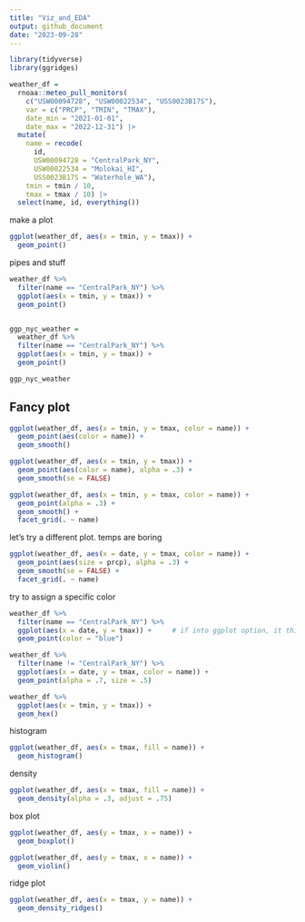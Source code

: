 ```yaml
---
title: "Viz_and_EDA"
output: github_document
date: "2023-09-28"
---
```


```r
library(tidyverse)
library(ggridges)
```


```r
weather_df = 
  rnoaa::meteo_pull_monitors(
    c("USW00094728", "USW00022534", "USS0023B17S"),
    var = c("PRCP", "TMIN", "TMAX"), 
    date_min = "2021-01-01",
    date_max = "2022-12-31") |>
  mutate(
    name = recode(
      id, 
      USW00094728 = "CentralPark_NY", 
      USW00022534 = "Molokai_HI",
      USS0023B17S = "Waterhole_WA"),
    tmin = tmin / 10,
    tmax = tmax / 10) |>
  select(name, id, everything())
```

make a plot

```r
ggplot(weather_df, aes(x = tmin, y = tmax)) +
  geom_point()
```

pipes and stuff
```r
weather_df %>% 
  filter(name == "CentralPark_NY") %>% 
  ggplot(aes(x = tmin, y = tmax)) +
  geom_point()


ggp_nyc_weather = 
  weather_df %>% 
  filter(name == "CentralPark_NY") %>% 
  ggplot(aes(x = tmin, y = tmax)) +
  geom_point()

ggp_nyc_weather
```


## Fancy plot
```r
ggplot(weather_df, aes(x = tmin, y = tmax, color = name)) +
  geom_point(aes(color = name)) +
  geom_smooth()
```

```r
ggplot(weather_df, aes(x = tmin, y = tmax)) +
  geom_point(aes(color = name), alpha = .3) +
  geom_smooth(se = FALSE)
```

```r
ggplot(weather_df, aes(x = tmin, y = tmax, color = name)) +
  geom_point(alpha = .3) +
  geom_smooth() +
  facet_grid(. ~ name)
```



let's try a different plot. temps are boring

```r
ggplot(weather_df, aes(x = date, y = tmax, color = name)) +
  geom_point(aes(size = prcp), alpha = .3) +
  geom_smooth(se = FALSE) +
  facet_grid(. ~ name)
```


try to assign a specific color
```r
weather_df %>% 
  filter(name == "CentralPark_NY") %>% 
  ggplot(aes(x = date, y = tmax)) +     # if into ggplot option, it thinks there's some variable called blue
  geom_point(color = "blue")
```



```r
weather_df %>% 
  filter(name != "CentralPark_NY") %>% 
  ggplot(aes(x = date, y = tmax, color = name)) +   
  geom_point(alpha = .7, size = .5)
```

```r
weather_df %>% 
  ggplot(aes(x = tmin, y = tmax)) +   
  geom_hex()
```

histogram
```r
ggplot(weather_df, aes(x = tmax, fill = name)) +
  geom_histogram()
```

density
```r
ggplot(weather_df, aes(x = tmax, fill = name)) +
  geom_density(alpha = .3, adjust = .75)
```


box plot
```r
ggplot(weather_df, aes(y = tmax, x = name)) +
  geom_boxplot()

ggplot(weather_df, aes(y = tmax, x = name)) +
  geom_violin()
```

ridge plot 
```r
ggplot(weather_df, aes(x = tmax, y = name)) +
  geom_density_ridges()


```






